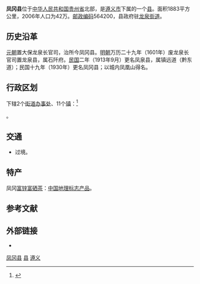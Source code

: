{{Infobox China County
|Belong = [[贵州省|贵州省]][[遵义市|遵义市]]
}}

'''凤冈县'''位于[[中华人民共和国|中华人民共和国]][[贵州省|贵州省]]北部，是[[遵义市|遵义市]]下属的一个[[县|县]]。面积1883平方公里，2006年人口为42万。[[邮政编码|邮政编码]]564200，县政府驻[[龙泉街道_(凤冈县)|龙泉街道]]。

==历史沿革==
[[元朝|元朝]]置大保龙泉长官司，治所今凤冈县。[[明朝|明朝]]万历二十九年（1601年）废龙泉长官司置龙泉县，属石阡府。[[中華民國|民国]]二年（1913年9月）更名凤泉县，属镇远道（黔东道）；民国十九年（1930年）更名凤冈县；以城内凤凰山得名。

== 行政区划 ==
{{PAGENAMEBASE}}下辖2个[[街道办事处|街道办事处]]、11个[[镇|镇]]：<ref>{{PRC admin/ref sgc|52/03/27/000/000}}</ref>

{{PRC admin/children|52/03/27/000/000}}。

== 交通 ==
* {{中国国道名|326}}过境。

==特产==
凤冈[[富锌富硒茶|富锌富硒茶]]：[[中国地理标志产品|中国地理标志产品]]。

== 参考文献 ==
{{reflist}}

== 外部链接 ==
* {{Official website|http://www.gzfenggang.gov.cn/|name=凤冈县人民政府}}

{{凤冈县行政区划}}
{{遵义市行政区划}}
{{贵州行政区划}}

[[Category:凤冈县|]]
[[Category:遵义区县市|县]]
[[Category:贵州县份|遵义]]